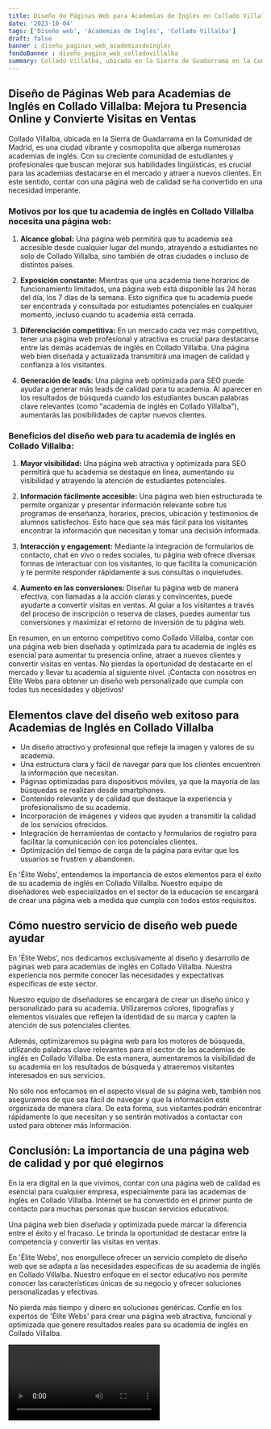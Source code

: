 ```yaml
---
title: Diseño de Páginas Web para Academias de Inglés en Collado Villalba
date: '2023-10-04'
tags: ['Diseño web', 'Academias de Inglés', 'Collado Villalba']
draft: false
banner : diseño_paginas_web_academiasdeinglés
fondoBanner : diseño_pagina_web_colladovillalba
summary: Collado Villalba, ubicada en la Sierra de Guadarrama en la Comunidad de Madrid, es una ciudad vibrante y cosmopolita que alberga numerosas academias de inglés. Con su creciente comunidad de estudiantes y profesionales que buscan mejorar sus habilidades lingüísticas, es crucial para las academias destacarse en el mercado y atraer a nuevos clientes. En este sentido, contar con una página web de calidad se ha convertido en una necesidad imperante.
---
```


## Diseño de Páginas Web para Academias de Inglés en Collado Villalba: Mejora tu Presencia Online y Convierte Visitas en Ventas

Collado Villalba, ubicada en la Sierra de Guadarrama en la Comunidad de Madrid, es una ciudad vibrante y cosmopolita que alberga numerosas academias de inglés. Con su creciente comunidad de estudiantes y profesionales que buscan mejorar sus habilidades lingüísticas, es crucial para las academias destacarse en el mercado y atraer a nuevos clientes. En este sentido, contar con una página web de calidad se ha convertido en una necesidad imperante.

### Motivos por los que tu academia de inglés en Collado Villalba necesita una página web:

1. **Alcance global:** Una página web permitirá que tu academia sea accesible desde cualquier lugar del mundo, atrayendo a estudiantes no solo de Collado Villalba, sino también de otras ciudades o incluso de distintos países.

2. **Exposición constante:** Mientras que una academia tiene horarios de funcionamiento limitados, una página web está disponible las 24 horas del día, los 7 días de la semana. Esto significa que tu academia puede ser encontrada y consultada por estudiantes potenciales en cualquier momento, incluso cuando tu academia está cerrada.

3. **Diferenciación competitiva:** En un mercado cada vez más competitivo, tener una página web profesional y atractiva es crucial para destacarse entre las demás academias de inglés en Collado Villalba. Una página web bien diseñada y actualizada transmitirá una imagen de calidad y confianza a los visitantes.

4. **Generación de leads:** Una página web optimizada para SEO puede ayudar a generar más leads de calidad para tu academia. Al aparecer en los resultados de búsqueda cuando los estudiantes buscan palabras clave relevantes (como "academia de inglés en Collado Villalba"), aumentarás las posibilidades de captar nuevos clientes.

### Beneficios del diseño web para tu academia de inglés en Collado Villalba:

1. **Mayor visibilidad:** Una página web atractiva y optimizada para SEO permitirá que tu academia se destaque en línea, aumentando su visibilidad y atrayendo la atención de estudiantes potenciales.

2. **Información fácilmente accesible:** Una página web bien estructurada te permite organizar y presentar información relevante sobre tus programas de enseñanza, horarios, precios, ubicación y testimonios de alumnos satisfechos. Esto hace que sea más fácil para los visitantes encontrar la información que necesitan y tomar una decisión informada.

3. **Interacción y engagement:** Mediante la integración de formularios de contacto, chat en vivo o redes sociales, tu página web ofrece diversas formas de interactuar con los visitantes, lo que facilita la comunicación y te permite responder rápidamente a sus consultas o inquietudes.

4. **Aumento en las conversiones:** Diseñar tu página web de manera efectiva, con llamadas a la acción claras y convincentes, puede ayudarte a convertir visitas en ventas. Al guiar a los visitantes a través del proceso de inscripción o reserva de clases, puedes aumentar tus conversiones y maximizar el retorno de inversión de tu página web.

En resumen, en un entorno competitivo como Collado Villalba, contar con una página web bien diseñada y optimizada para tu academia de inglés es esencial para aumentar tu presencia online, atraer a nuevos clientes y convertir visitas en ventas. No pierdas la oportunidad de destacarte en el mercado y llevar tu academia al siguiente nivel. ¡Contacta con nosotros en Élite Webs para obtener un diseño web personalizado que cumpla con todas tus necesidades y objetivos!

<GifSeo />

<Cta />

## Elementos clave del diseño web exitoso para Academias de Inglés en Collado Villalba

- Un diseño atractivo y profesional que refleje la imagen y valores de su academia.
- Una estructura clara y fácil de navegar para que los clientes encuentren la información que necesitan.
- Páginas optimizadas para dispositivos móviles, ya que la mayoría de las búsquedas se realizan desde smartphones.
- Contenido relevante y de calidad que destaque la experiencia y profesionalismo de su academia.
- Incorporación de imágenes y videos que ayuden a transmitir la calidad de los servicios ofrecidos.
- Integración de herramientas de contacto y formularios de registro para facilitar la comunicación con los potenciales clientes.
- Optimización del tiempo de carga de la página para evitar que los usuarios se frustren y abandonen.

En 'Élite Webs', entendemos la importancia de estos elementos para el éxito de su academia de inglés en Collado Villalba. Nuestro equipo de diseñadores web especializados en el sector de la educación se encargará de crear una página web a medida que cumpla con todos estos requisitos.

## Cómo nuestro servicio de diseño web puede ayudar

En 'Élite Webs', nos dedicamos exclusivamente al diseño y desarrollo de páginas web para academias de inglés en Collado Villalba. Nuestra experiencia nos permite conocer las necesidades y expectativas específicas de este sector.

Nuestro equipo de diseñadores se encargará de crear un diseño único y personalizado para su academia. Utilizaremos colores, tipografías y elementos visuales que reflejen la identidad de su marca y capten la atención de sus potenciales clientes.

Además, optimizaremos su página web para los motores de búsqueda, utilizando palabras clave relevantes para el sector de las academias de inglés en Collado Villalba. De esta manera, aumentaremos la visibilidad de su academia en los resultados de búsqueda y atraeremos visitantes interesados en sus servicios.

No sólo nos enfocamos en el aspecto visual de su página web, también nos aseguramos de que sea fácil de navegar y que la información esté organizada de manera clara. De esta forma, sus visitantes podrán encontrar rápidamente lo que necesitan y se sentirán motivados a contactar con usted para obtener más información.

## Conclusión: La importancia de una página web de calidad y por qué elegirnos

En la era digital en la que vivimos, contar con una página web de calidad es esencial para cualquier empresa, especialmente para las academias de inglés en Collado Villalba. Internet se ha convertido en el primer punto de contacto para muchas personas que buscan servicios educativos.

Una página web bien diseñada y optimizada puede marcar la diferencia entre el éxito y el fracaso. Le brinda la oportunidad de destacar entre la competencia y convertir las visitas en ventas.

En 'Élite Webs', nos enorgullece ofrecer un servicio completo de diseño web que se adapta a las necesidades específicas de su academia de inglés en Collado Villalba. Nuestro enfoque en el sector educativo nos permite conocer las características únicas de su negocio y ofrecer soluciones personalizadas y efectivas.

No pierda más tiempo y dinero en soluciones genéricas. Confíe en los expertos de 'Élite Webs' para crear una página web atractiva, funcional y optimizada que genere resultados reales para su academia de inglés en Collado Villalba.

<Video />

<CtaBot job='Academias de Inglés' city='Collado Villalba'/>

<Gmaps query='Collado Villalba+españa+maps' />